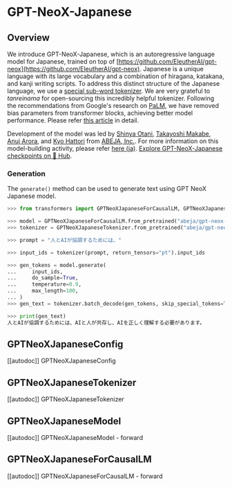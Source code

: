 <!--Copyright 2022 The HuggingFace Team. All rights reserved.

Licensed under the Apache License, Version 2.0 (the "License"); you may not use this file except in compliance with
the License. You may obtain a copy of the License at

http://www.apache.org/licenses/LICENSE-2.0

Unless required by applicable law or agreed to in writing, software distributed under the License is distributed on
an "AS IS" BASIS, WITHOUT WARRANTIES OR CONDITIONS OF ANY KIND, either express or implied. See the License for the
specific language governing permissions and limitations under the License.
-->

# GPT-NeoX-Japanese

## Overview

We introduce GPT-NeoX-Japanese, which is an autoregressive language model for Japanese, trained on top of [https://github.com/EleutherAI/gpt-neox](https://github.com/EleutherAI/gpt-neox).
Japanese is a unique language with its large vocabulary and a combination of hiragana, katakana, and kanji writing scripts.
To address this distinct structure of the Japanese language, we use a [special sub-word tokenizer](https://github.com/tanreinama/Japanese-BPEEncoder_V2). We are very grateful to *tanreinama* for open-sourcing this incredibly helpful tokenizer.
Following the recommendations from Google's research on [PaLM](https://ai.googleblog.com/2022/04/pathways-language-model-palm-scaling-to.html), we have removed bias parameters from transformer blocks, achieving better model performance. Please refer [this article](https://medium.com/ml-abeja/training-a-better-gpt-2-93b157662ae4) in detail.

Development of the model was led by [Shinya Otani](https://github.com/SO0529), [Takayoshi Makabe](https://github.com/spider-man-tm), [Anuj Arora](https://github.com/Anuj040), and [Kyo Hattori](https://github.com/go5paopao) from [ABEJA, Inc.](https://www.abejainc.com/). For more information on this model-building activity, please refer [here (ja)](https://tech-blog.abeja.asia/entry/abeja-gpt-project-202207).
[Explore GPT-NeoX-Japanese checkpoints on 🤗 Hub](https://huggingface.co/models?sort=downloads&search=GPT-NeoX-Japanese).

### Generation

The `generate()` method can be used to generate text using GPT NeoX Japanese model.

```python
>>> from transformers import GPTNeoXJapaneseForCausalLM, GPTNeoXJapaneseTokenizer

>>> model = GPTNeoXJapaneseForCausalLM.from_pretrained("abeja/gpt-neox-japanese-2.7b")
>>> tokenizer = GPTNeoXJapaneseTokenizer.from_pretrained("abeja/gpt-neox-japanese-2.7b")

>>> prompt = "人とAIが協調するためには、"

>>> input_ids = tokenizer(prompt, return_tensors="pt").input_ids

>>> gen_tokens = model.generate(
...     input_ids,
...     do_sample=True,
...     temperature=0.9,
...     max_length=100,
... )
>>> gen_text = tokenizer.batch_decode(gen_tokens, skip_special_tokens=True)[0]

>>> print(gen_text)
人とAIが協調するためには、AIと人が共存し、AIを正しく理解する必要があります。
```

## GPTNeoXJapaneseConfig

[[autodoc]] GPTNeoXJapaneseConfig

## GPTNeoXJapaneseTokenizer

[[autodoc]] GPTNeoXJapaneseTokenizer

## GPTNeoXJapaneseModel

[[autodoc]] GPTNeoXJapaneseModel
    - forward

## GPTNeoXJapaneseForCausalLM

[[autodoc]] GPTNeoXJapaneseForCausalLM
    - forward
